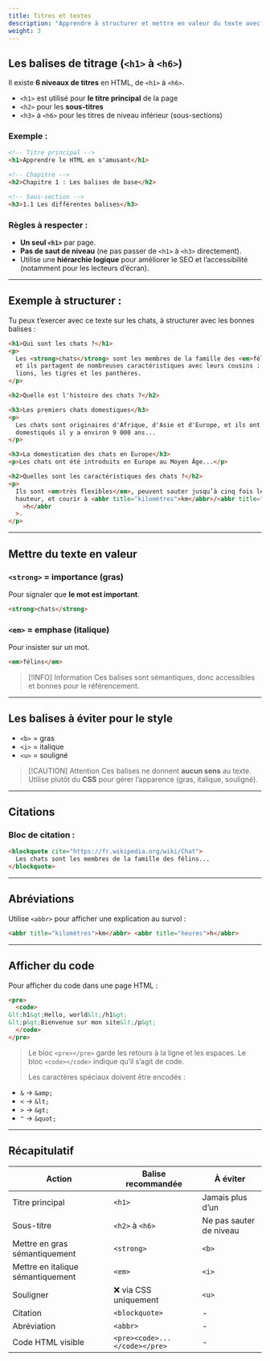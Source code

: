```yaml
---
title: Titres et textes
description: "Apprendre à structurer et mettre en valeur du texte avec les balises HTML."
weight: 3
---
```


## Les balises de titrage (`<h1>` à `<h6>`)

Il existe **6 niveaux de titres** en HTML, de `<h1>` à `<h6>`.

- `<h1>` est utilisé pour **le titre principal** de la page
- `<h2>` pour les **sous-titres**
- `<h3>` à `<h6>` pour les titres de niveau inférieur (sous-sections)

### Exemple :

```html
<!-- Titre principal -->
<h1>Apprendre le HTML en s'amusant</h1>

<!-- Chapitre -->
<h2>Chapitre 1 : Les balises de base</h2>

<!-- Sous-section -->
<h3>1.1 Les différentes balises</h3>
```

### Règles à respecter :

- **Un seul `<h1>`** par page.
- **Pas de saut de niveau** (ne pas passer de `<h1>` à `<h3>` directement).
- Utilise une **hiérarchie logique** pour améliorer le SEO et l’accessibilité (notamment pour les lecteurs d’écran).

---

## Exemple à structurer :

Tu peux t’exercer avec ce texte sur les chats, à structurer avec les bonnes balises :

```html
<h1>Qui sont les chats ?</h1>
<p>
  Les <strong>chats</strong> sont les membres de la famille des <em>félins</em>,
  et ils partagent de nombreuses caractéristiques avec leurs cousins : les
  lions, les tigres et les panthères.
</p>

<h2>Quelle est l'histoire des chats ?</h2>

<h3>Les premiers chats domestiques</h3>
<p>
  Les chats sont originaires d'Afrique, d'Asie et d'Europe, et ils ont été
  domestiqués il y a environ 9 000 ans...
</p>

<h3>La domestication des chats en Europe</h3>
<p>Les chats ont été introduits en Europe au Moyen Âge...</p>

<h2>Quelles sont les caractéristiques des chats ?</h2>
<p>
  Ils sont <em>très flexibles</em>, peuvent sauter jusqu’à cinq fois leur
  hauteur, et courir à <abbr title="kilomètres">km</abbr>/<abbr title="heure"
    >h</abbr
  >.
</p>
```

---

## Mettre du texte en valeur

### `<strong>` = importance (gras)

Pour signaler que **le mot est important**.

```html
<strong>chats</strong>
```

### `<em>` = emphase (italique)

Pour insister sur un mot.

```html
<em>félins</em>
```

> [!INFO] Information
> Ces balises sont sémantiques, donc accessibles et bonnes pour le référencement.

---

## Les balises à éviter pour le style

- `<b>` = gras
- `<i>` = italique
- `<u>` = souligné

> [!CAUTION] Attention
> Ces balises ne donnent **aucun sens** au texte. Utilise plutôt du **CSS** pour gérer l’apparence (gras, italique, souligné).

---

## Citations

### Bloc de citation :

```html
<blockquote cite="https://fr.wikipedia.org/wiki/Chat">
  Les chats sont les membres de la famille des félins...
</blockquote>
```

---

## Abréviations

Utilise `<abbr>` pour afficher une explication au survol :

```html
<abbr title="kilomètres">km</abbr> <abbr title="heures">h</abbr>
```

---

## Afficher du code

Pour afficher du code dans une page HTML :

```html
<pre>
  <code>
&lt;h1&gt;Hello, world&lt;/h1&gt;
&lt;p&gt;Bienvenue sur mon site&lt;/p&gt;
  </code>
</pre>
```

> Le bloc `<pre></pre>` garde les retours à la ligne et les espaces. Le bloc `<code></code>` indique qu’il s’agit de code.
>
> Les caractères spéciaux doivent être encodés :

- `&` → `&amp;`
- `<` → `&lt;`
- `>` → `&gt;`
- `"` → `&quot;`

---

## Récapitulatif

| Action                            | Balise recommandée            | À éviter                |
| --------------------------------- | ----------------------------- | ----------------------- |
| Titre principal                   | `<h1>`                        | Jamais plus d’un        |
| Sous-titre                        | `<h2>` à `<h6>`               | Ne pas sauter de niveau |
| Mettre en gras sémantiquement     | `<strong>`                    | `<b>`                   |
| Mettre en italique sémantiquement | `<em>`                        | `<i>`                   |
| Souligner                         | ❌ via CSS uniquement         | `<u>`                   |
| Citation                          | `<blockquote>`                | -                       |
| Abréviation                       | `<abbr>`                      | -                       |
| Code HTML visible                 | `<pre><code>...</code></pre>` | -                       |
